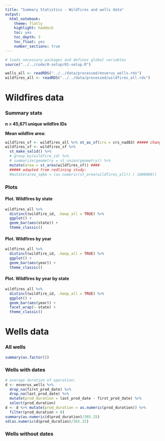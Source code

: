 ```yaml
---
title: "Summary Statistics - Wildfires and wells data"
output:
  html_notebook:
    theme: flatly
    highlight: haddock 
    toc: yes
    toc_depth: 3
    toc_float: yes
    number_sections: true
---
```


```r
# loads necessary packages and defines global variables
source("../../code/0-setup/01-setup.R")
```

```r
wells_all <- readRDS("../../data/processed/enverus_wells.rds")
wildfires_all <- readRDS("../../data/processed/wildfires_all.rds")
```


# Wildfires data

### Summary stats

**n = 45,671 unique wildfire IDs**

**Mean wildfire area:**

```r
wildfires_sf <- wildfires_all %>% st_as_sf(crs = crs_nad83) ##### change to WGS84
wildfires_sf <- wildfires_sf %>% 
  st_make_valid() %>% 
  # group_by(wildfire_id) %>% 
  # summarize(geometry = st_union(geometry)) %>% 
  mutate(area = st_area(wildfires_sf)) ####
  ##### adapted from redlining study:
  #mutate(area_sqkm = (as.numeric(st_area(wildfires_all)) / 1000000))
```



### Plots

#### Plot. Wildfires by state

```r
wildfires_all %>% 
  distinct(wildfire_id, .keep_all = TRUE) %>% 
  ggplot() +
  geom_bar(aes(state)) +
  theme_classic()
```

#### Plot. Wildfires by year

```r
wildfires_all %>% 
  distinct(wildfire_id, .keep_all = TRUE) %>%
  ggplot() +
  geom_bar(aes(year)) +
  theme_classic()
```

#### Plot. Wildfires by year by state

```r
wildfires_all %>% 
  distinct(wildfire_id, .keep_all = TRUE) %>%
  ggplot() +
  geom_bar(aes(year)) +
  facet_wrap(~ state) +
  theme_classic()
```


# Wells data

### All wells

```r
summary(as.factor())
```

### Wells with dates

```r
# average duration of operation:
d <- enverus_wells %>% 
  drop_na(first_prod_date) %>% 
  drop_na(last_prod_date) %>% 
  mutate(prod_duration = last_prod_date - first_prod_date) %>% 
  select(prod_duration)
d <- d %>% mutate(prod_duration = as.numeric(prod_duration)) %>%  
  filter(prod_duration > 0)
summary(as.numeric(d$prod_duration)/365.25)
sd(as.numeric(d$prod_duration)/365.25)
```

### Wells without dates

```r

```



